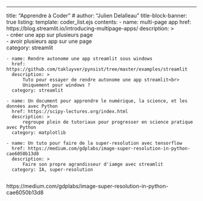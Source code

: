 ---
title: "Apprendre à Coder"
# author: "Julien Delalleau" 
title-block-banner: true
listing:
  template: coder_list.ejs
  contents:
    - name: multi-page app
      href: https://blog.streamlit.io/introducing-multipage-apps/
      description: >          
          - créer une app sur plusieurs page<br>
          - avoir plusieurs app sur une page          
      category: streamlit  

    - name: Rendre autonome une app streamlit sous windows
      href: https://github.com/takluyver/pynsist/tree/master/examples/streamlit
      description: >
          Tuto pour essayer de rendre autonome une app streamlit<br>
          Uniquement pour windows ?
      category: streamlit    

    - name: Un document pour apprendre le numérique, la science, et les données avec Python
      href: https://scipy-lectures.org/index.html
      description: >
          regroupe plein de tutoriaux pour progresser en science pratique avec Python
      category: matplotlib

    - name: Un tuto pour faire de la super-resolution avec tensorflow
      href: https://medium.com/gdplabs/image-super-resolution-in-python-cae6050b13d8
      description: >
          Faire son propre agrandisseur d'iamge avec streamlit
      category: IA, super-resolution
      
https://medium.com/gdplabs/image-super-resolution-in-python-cae6050b13d8


